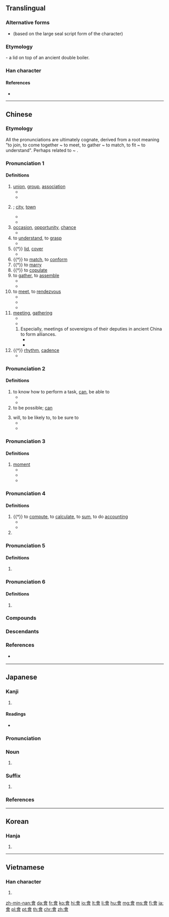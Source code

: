 {{also|曾|会}}
==Translingual==
{{ja-forms|[[会]]|[[会]]|[[會]]}}
{{stroke order|type=animate}}

===Alternative forms===
* {{l|mul|㑹}} (based on the large seal script form of the character)

===Etymology===
{{Han etyl}}

{{Han compound|亼|曾|ls=ic}} - a lid on top of an ancient double boiler.

===Han character===
{{Han char|rn=73|rad=曰|as=09|sn=13|four=80606|canj=OMWA}}

====References====
* {{Han ref|kx=0503.080|dkj=14306|dj=0878.090|hdz=21524.050|uh=6703|ud=26371|bh=B77C|bd=46972}}

----

==Chinese==
{{zh-forms|s=会}}

===Etymology===
All the pronunciations are ultimately cognate, derived from a root meaning "to join, to come together ~ to meet, to gather ~ to match, to fit ~ to understand". Perhaps related to {{zh-l|合|to match}} ~ {{zh-l|蓋|lid}}.

===Pronunciation 1===
{{zh-pron
|m=huì
|c=wui6,wui6-2
|h=pfs=fi
|mn=hōe
|w=3hhue
|dial=2
|mc=1
|oc=1,2
|ma=y
|cat=v,n
}}

====Definitions====
{{zh-hanzi}}

# [[union]], [[group]], [[association]] {{zh-mw|個}}
#* {{zh-x|社會|society}}
#* {{zh-x|幫會|secret society, underworld gang}}
# {{non-gloss definition|a place where people meet; an economic or political centre}}; [[city]], [[town]]
#* {{zh-x|都會|capital city}}
#* {{zh-x|省會|provincial capital}}
# [[occasion]], [[opportunity]], [[chance]]
#* {{zh-x|機會|opportunity}}
# to [[understand]], to [[grasp]]
#* {{zh-x|誤會|to misunderstand; misunderstanding}}
# {{†}} [[lid]], [[cover]]
#* {{zh-x|啟會|to uncover}}
# {{†}} to [[match]], to [[conform]]
# {{†}} to [[marry]]
# {{†}} to [[copulate]]
# to [[gather]], to [[assemble]]
#* {{zh-x|集會|to gather}}
#* {{zh-x|昨天 我 沒有 會 著{zhe} 他。|I didn't '''see''' him yesterday.}}
# to [[meet]], to [[rendezvous]]
#* {{zh-x|會見|to meet with}}
#* {{zh-x|會面|to meet with}}
#* {{zh-x|我 要 到 車站 會 朋友.|I have to go to the station to '''meet''' a friend.}}
# [[meeting]], [[gathering]] {{zh-mw|場|次}}
#* {{zh-x|會議|meeting, conference}}
#* {{zh-x|我 還有 個 會 要 開。|I have a '''meeting''' to go to.}}
## Especially, meetings of sovereigns of their deputies in ancient China to form alliances.
##* {{zh-x|聚會|gathering, party}}
##* {{zh-x|盟會|meeting of sovereigns}}
# {{†}} [[rhythm]], [[cadence]]
#* {{zh-x|節{jié}會|rhythm of a musical piece}}

===Pronunciation 2===
{{zh-pron
|m=huì
|c=wui5,wui3
|c_note=wui3 - nonstandard
|h=pfs=voi
|md=â̤
|md_note=substitute character for {{zh-l|*解}}, which may be related to {{zh-l|*會}}
|mn=xm,zz,kh,tp,tn,tc,lk,yl,km,mg,hc:ē/qz,lk:ě/tp,km,mg:ōe/sx:erē
|mn_note=substitute character for {{zh-l|*解}}, which may be related to {{zh-l|*會}}
|mn-t=oi6
|w=2ue
|dial=n
|mc=1
|oc=1,2
|ma=y
|cat=v
}}

====Definitions====
{{zh-hanzi}}

# to know how to perform a task, [[can]], be able to
#* {{zh-x|我 會 英語，不 會 日語。|I '''know''' English but don't '''know''' Japanese.}}
#* {{zh-x|他 還 會 兩 出 ^京戲。|He's '''able''' to sing a few airs of Beijing Opera.}}
# to be possible; [[can]]
#: {{zh-x|污染 會 使 氣喘 加重。|Pollution '''can''' aggravate asthma.}}
# will, to be likely to, to be sure to
#* {{zh-x|他 會 在 家 嗎？|Is he '''likely''' to be at home?}}
#* {{zh-x|公共汽車 會 準時 到達.|The bus '''will''' arrive on time}}

===Pronunciation 3===
{{zh-pron
|m=huì,huǐ,er=y,1nb=standard in Mainland,2nb=standard in Taiwan,2nc=common variant in Mainland
|c=wui6
|h=
|mn=
|mc=1
|oc=1,2
|dial=n
|w=
|ma=y
|cat=n
}}

====Definitions====
{{zh-hanzi}}

# [[moment]]
#* {{zh-x|一會|a moment}}
#* {{zh-l|會兒|a moment}}
#* {{zh-x|等 一會兒{r}。|Wait a '''moment'''.}}

===Pronunciation 4===
{{zh-pron
|m=kuài
|ma=y
|c=kui2,kui3,wui6
|h=pfs=fi
|mn=kòe
|w=2kue
|dial=1
|mc=2
|oc=3,1
|cat=v,pn
}}

====Definitions====
{{zh-hanzi}}

# {{†}} to [[compute]], to [[calculate]], to [[sum]], to do [[accounting]]
#* {{zh-x|會{kuài}計|accountant, accountancy, accounting}}
#* {{zh-x|會{kuài}計師|accountant}}
# {{surname|lang=zh}}

===Pronunciation 5===
{{zh-pron
|m=kuài,guì,1nb=standard in Mainland,2nb=standard in Taiwan,2nc=variant in Mainland
|c=kui2,kui3
|h=
|mn=kòe
|w=2kue
|dial=n
|mc=2
|oc=3,1
|cat=pn
}}

====Definitions====
{{zh-hanzi}}

# {{zh-only used in|會稽|Guiji Commandery}}

===Pronunciation 6===
{{zh-pron
|m=kuò
|c=
|h=
|mn=
|w=
|dial=n
|mc=
|oc=
|cat=
}}

====Definitions====
{{zh-hanzi}}

# {{zh-only used in|會撮}}

===Compounds===
{{zh-der|會標|會餐|會操|會場|會話|會見|會客|會兒|會談|會議|茶會|音樂會}}

===Descendants===
{{CJKV|會|s=会|かい|회|k2=괴|hội}}

{{zh-cat|Beginning}}

===References===
* {{q|Min Nan}} {{thcwd|9596}}

----

==Japanese==

===Kanji===
{{ja-kanji|grade=|rs=曰09|style=ky|shin=会}}

# {{defn|lang=ja|sort=曰09}}

====Readings====
* {{ja-readings|on=[[かい]] (kai), [[え]] (e)|kun=[[あう]] (au)}}

===Pronunciation===
{{ja-pron|yomi=kanon|かい|acc=1|acc_ref=DJR}}

===Noun===
{{ja-noun|shin=会|かい|hhira=くわい}}

# {{kyujitai spelling of|会}}

===Suffix===
{{ja-pos|suffix|shin=会|かい|hhira=くわい}}

# {{kyujitai spelling of|会}}

===References===
<references/>

----

==Korean==

===Hanja===
{{ko-hanja|hangeul=[[회]]|eumhun=|rv=hoe|mr=hoe|y=hoy}}

# {{defn|lang=ko|sort=曰09}}

----

==Vietnamese==

===Han character===
{{vi-hantu|[[hội]], [[cuối]], [[hụi]]|rs=曰09}}

# {{defn|lang=vi|sort=曰09}}

[[zh-min-nan:會]]
[[da:會]]
[[fr:會]]
[[ko:會]]
[[hi:會]]
[[io:會]]
[[lt:會]]
[[li:會]]
[[hu:會]]
[[mg:會]]
[[ms:會]]
[[fj:會]]
[[ja:會]]
[[pl:會]]
[[pt:會]]
[[th:會]]
[[chr:會]]
[[zh:會]]